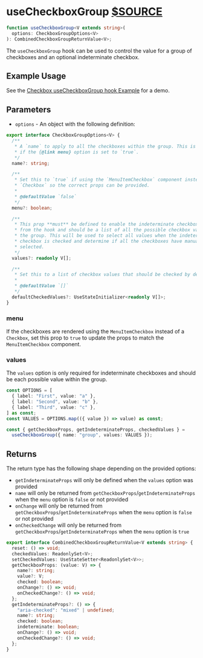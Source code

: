 # useCheckboxGroup [$SOURCE](packages/core/src/form/useCheckboxGroup.ts)

```ts disableTransform
function useCheckboxGroup<V extends string>(
  options: CheckboxGroupOptions<V>
): CombinedCheckboxGroupReturnValue<V>;
```

The `useCheckboxGroup` hook can be used to control the value for a group of checkboxes
and an optional indeterminate checkbox.

## Example Usage

See the [Checkbox useCheckboxGroup hook Example](/components/checkbox#usecheckboxgroup-hook) for a demo.

## Parameters

- `options` - An object with the following definition:

```ts disableTransform
export interface CheckboxGroupOptions<V> {
  /**
   * A `name` to apply to all the checkboxes within the group. This is required
   * if the {@link menu} option is set to `true`.
   */
  name?: string;

  /**
   * Set this to `true` if using the `MenuItemCheckbox` component instead of the
   * `Checkbox` so the correct props can be provided.
   *
   * @defaultValue `false`
   */
  menu?: boolean;

  /**
   * This prop **must** be defined to enable the indeterminate checkbox feature
   * from the hook and should be a list of all the possible checkbox values in
   * the group. This will be used to select all values when the indeterminate
   * checkbox is checked and determine if all the checkboxes have manually be
   * selected.
   */
  values?: readonly V[];

  /**
   * Set this to a list of checkbox values that should be checked by default.
   *
   * @defaultValue `[]`
   */
  defaultCheckedValues?: UseStateInitializer<readonly V[]>;
}
```

### menu

If the checkboxes are rendered using the `MenuItemCheckbox` instead of a
`Checkbox`, set this prop to `true` to update the props to match the
`MenuItemCheckbox` component.

### values

The `values` option is only required for indeterminate checkboxes and should be each possible
value within the group.

```ts
const OPTIONS = [
  { label: "First", value: "a" },
  { label: "Second", value: "b" },
  { label: "Third", value: "c" },
] as const;
const VALUES = OPTIONS.map(({ value }) => value) as const;

const { getCheckboxProps, getIndeterminateProps, checkedValues } =
  useCheckboxGroup({ name: "group", values: VALUES });
```

## Returns

The return type has the following shape depending on the provided options:

- `getIndeterminateProps` will only be defined when the `values` option was provided
- `name` will only be returned from `getCheckboxProps`/`getIndeterminateProps`
  when the `menu` option is `false` or not provided
- `onChange` will only be returned from
  `getCheckboxProps`/`getIndeterminateProps` when the `menu` option is `false` or
  not provided
- `onCheckedChange` will only be returned from
  `getCheckboxProps`/`getIndeterminateProps` when the `menu` option is `true`

```ts disableTransform
export interface CombinedCheckboxGroupReturnValue<V extends string> {
  reset: () => void;
  checkedValues: ReadonlySet<V>;
  setCheckedValues: UseStateSetter<ReadonlySet<V>>;
  getCheckboxProps: (value: V) => {
    name?: string;
    value?: V;
    checked: boolean;
    onChange?: () => void;
    onCheckedChange?: () => void;
  };
  getIndeterminateProps?: () => {
    "aria-checked": "mixed" | undefined;
    name?: string;
    checked: boolean;
    indeterminate: boolean;
    onChange?: () => void;
    onCheckedChange?: () => void;
  };
}
```
